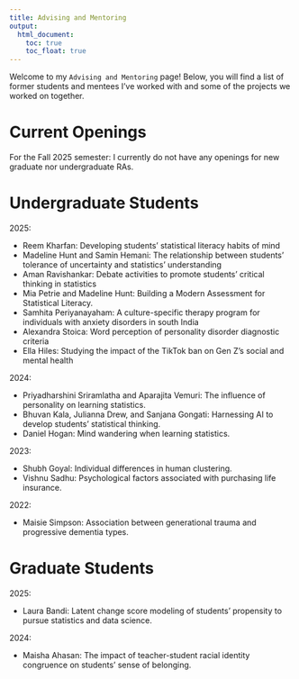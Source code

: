```yaml
---
title: Advising and Mentoring
output: 
  html_document:
    toc: true
    toc_float: true
---
```


Welcome to my `Advising and Mentoring` page! Below, you will find a list of former students and mentees I've worked with and some of the projects we worked on together.

# Current Openings

For the Fall 2025 semester: I currently do not have any openings for new graduate nor undergraduate RAs. 

# Undergraduate Students

2025: 

- Reem Kharfan: Developing students' statistical literacy habits of mind
- Madeline Hunt and Samin Hemani: The relationship between students' tolerance of uncertainty and statistics' understanding
- Aman Ravishankar: Debate activities to promote students' critical thinking in statistics
- Mia Petrie and Madeline Hunt: Building a Modern Assessment for Statistical Literacy.
- Samhita Periyanayaham: A culture-specific therapy program for individuals with anxiety disorders in south India
- Alexandra Stoica: Word perception of personality disorder diagnostic criteria
- Ella Hiles: Studying the impact of the TikTok ban on Gen Z's social and mental health

2024: 

- Priyadharshini Sriramlatha and Aparajita Vemuri: The influence of personality on learning statistics.
- Bhuvan Kala, Julianna Drew, and Sanjana Gongati: Harnessing AI to develop students' statistical thinking.
- Daniel Hogan: Mind wandering when learning statistics.

2023: 

- Shubh Goyal: Individual differences in human clustering.
- Vishnu Sadhu: Psychological factors associated with purchasing life insurance.


2022: 

- Maisie Simpson: Association between generational trauma and progressive dementia types.

# Graduate Students

2025: 

- Laura Bandi: Latent change score modeling of students' propensity to pursue statistics and data science. 

2024: 

- Maisha Ahasan: The impact of teacher-student racial identity congruence on students' sense of belonging.
